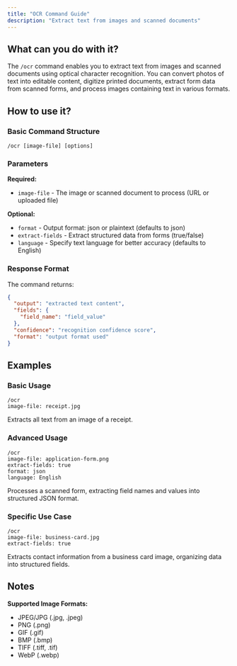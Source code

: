 ```yaml
---
title: "OCR Command Guide"
description: "Extract text from images and scanned documents"
---
```


## What can you do with it?

The `/ocr` command enables you to extract text from images and scanned documents using optical character recognition. You can convert photos of text into editable content, digitize printed documents, extract form data from scanned forms, and process images containing text in various formats.

## How to use it?

### Basic Command Structure
```
/ocr [image-file] [options]
```

### Parameters

**Required:**

- `image-file` - The image or scanned document to process (URL or uploaded file)

**Optional:**

- `format` - Output format: json or plaintext (defaults to json)
- `extract-fields` - Extract structured data from forms (true/false)
- `language` - Specify text language for better accuracy (defaults to English)

### Response Format

The command returns:
```json
{
  "output": "extracted text content",
  "fields": {
    "field_name": "field_value"
  },
  "confidence": "recognition confidence score",
  "format": "output format used"
}
```

## Examples

### Basic Usage
```
/ocr
image-file: receipt.jpg
```
Extracts all text from an image of a receipt.

### Advanced Usage
```
/ocr
image-file: application-form.png
extract-fields: true
format: json
language: English
```
Processes a scanned form, extracting field names and values into structured JSON format.

### Specific Use Case
```
/ocr
image-file: business-card.jpg
extract-fields: true
```
Extracts contact information from a business card image, organizing data into structured fields.

## Notes

**Supported Image Formats:**
- JPEG/JPG (.jpg, .jpeg)
- PNG (.png)
- GIF (.gif)
- BMP (.bmp)
- TIFF (.tiff, .tif)
- WebP (.webp)
